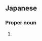 ==Japanese==
{{ja-kanjitab|よし|み}}

===Proper noun===
{{ja-pos|よしみ|proper}}

# {{surname|lang=ja|sort=よしみ}}